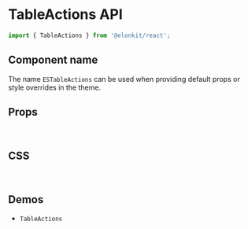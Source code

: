 
<Meta title="Components API/TableActions" />

# TableActions API

```js
import { TableActions } from '@elonkit/react';
```

## Component name

The name `ESTableActions` can be used when providing default props or style overrides in the theme.

## Props

<TableInterface name="TableActionsProps" variant="props" />

<br />

## CSS

<TableInterface name="TableActionsClasses" variant="css" />

<br />

## Demos

<ul>
  <li>
    <LinkTo kind="components-tableactions" story="demo">
      <code>TableActions</code>
    </LinkTo>
  </li>
</ul>
